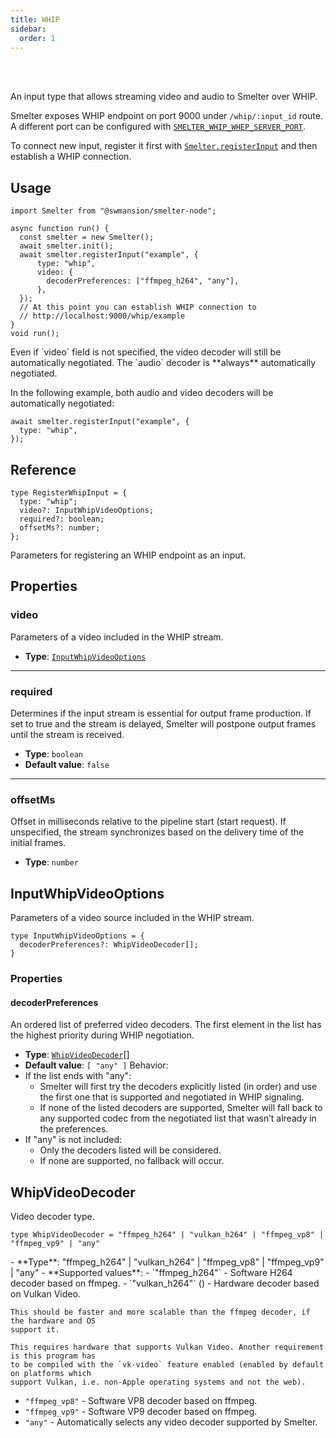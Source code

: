 ```yaml
---
title: WHIP
sidebar:
  order: 1
---
```


<Badge text="Node.js" variant="tip" size="large" />

<br />
<br />

An input type that allows streaming video and audio to Smelter over WHIP. 

Smelter exposes WHIP endpoint on port 9000 under `/whip/:input_id` route. A different port can be
configured with [`SMELTER_WHIP_WHEP_SERVER_PORT`](/deployment/configuration#smelter_whip_whep_server_port).

To connect new input, register it first with [`Smelter.registerInput`](/ts-sdk/smelter#registerinput) and
then establish a WHIP connection.

## Usage

```tsx title=whipInputExample.tsx
import Smelter from "@swmansion/smelter-node";

async function run() {
  const smelter = new Smelter();
  await smelter.init();
  await smelter.registerInput("example", {
      type: "whip",
      video: {
        decoderPreferences: ["ffmpeg_h264", "any"],
      },
  });
  // At this point you can establish WHIP connection to
  // http://localhost:9000/whip/example
}
void run();
```

<Aside>
Even if `video` field is not specified, the video decoder will still be automatically negotiated.
The `audio` decoder is **always** automatically negotiated.

In the following example, both audio and video decoders will be automatically negotiated:
```tsx
await smelter.registerInput("example", {
  type: "whip",
});
```
</Aside>

## Reference

<CollapsibleDetails summaryTitle='Type definitions' open>

```tsx
type RegisterWhipInput = {
  type: "whip";
  video?: InputWhipVideoOptions;
  required?: boolean;
  offsetMs?: number;
};
```
</CollapsibleDetails>

Parameters for registering an WHIP endpoint as an input.

## Properties

### video
Parameters of a video included in the WHIP stream.

- **Type**: [`InputWhipVideoOptions`](/ts-sdk/inputs/whip#inputwhipvideooptions)

---

### required
Determines if the input stream is essential for output frame production. If set to true and the stream is delayed, Smelter will postpone output frames until the stream is received.

- **Type**: `boolean`
- **Default value**: `false`

---

### offsetMs
Offset in milliseconds relative to the pipeline start (start request). If unspecified, the stream synchronizes based on the delivery time of the initial frames.

- **Type**: `number`

## InputWhipVideoOptions

Parameters of a video source included in the WHIP stream.

<CollapsibleDetails summaryTitle='Type definitions' open>

```tsx
type InputWhipVideoOptions = {
  decoderPreferences?: WhipVideoDecoder[];
}
```
</CollapsibleDetails>

### Properties

#### decoderPreferences
An ordered list of preferred video decoders. The first element in the list has the highest priority during WHIP negotiation.
- **Type**: [`WhipVideoDecoder`](#whipvideodecoder)[]
- **Default value**: `[ "any" ]`
Behavior:
- If the list ends with "any":
  - Smelter will first try the decoders explicitly listed (in order) and use the first one that is supported and negotiated in WHIP signaling.
  - If none of the listed decoders are supported, Smelter will fall back to any supported codec from the negotiated list that wasn’t already in the preferences.
- If "any" is not included:
  - Only the decoders listed will be considered.
  - If none are supported, no fallback will occur.

## WhipVideoDecoder
Video decoder type.
<CollapsibleDetails summaryTitle='Type definitions' open>
```tsx
type WhipVideoDecoder = "ffmpeg_h264" | "vulkan_h264" | "ffmpeg_vp8" | "ffmpeg_vp9" | "any"
```
</CollapsibleDetails>
- **Type**: "ffmpeg_h264" | "vulkan_h264" | "ffmpeg_vp8" | "ffmpeg_vp9" | "any"
- **Supported values**:
  - `"ffmpeg_h264"` - Software H264 decoder based on ffmpeg.
  - `"vulkan_h264"` (<Badge text="Required feature:vk-video" variant="note" />) - Hardware decoder based on Vulkan Video.

    
    This should be faster and more scalable than the ffmpeg decoder, if the hardware and OS
    support it.
    
    This requires hardware that supports Vulkan Video. Another requirement is this program has
    to be compiled with the `vk-video` feature enabled (enabled by default on platforms which
    support Vulkan, i.e. non-Apple operating systems and not the web).

  - `"ffmpeg_vp8"` - Software VP8 decoder based on ffmpeg.
  - `"ffmpeg_vp9"` - Software VP9 decoder based on ffmpeg.
  - `"any"` - Automatically selects any video decoder supported by Smelter.
